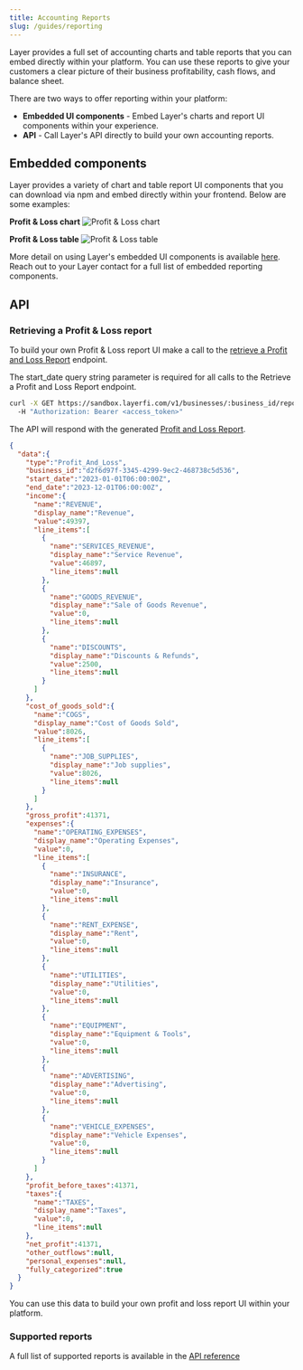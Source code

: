 ```yaml
---
title: Accounting Reports
slug: /guides/reporting
---
```



Layer provides a full set of accounting charts and table reports that you can embed directly within your platform. You can use these reports to give your customers a clear picture of their business profitability, cash flows, and balance sheet.

There are two ways to offer reporting within your platform:
* **Embedded UI components** - Embed Layer's charts and report UI components within your experience.
* **API** - Call Layer's API directly to build your own accounting reports.


## Embedded components
Layer provides a variety of chart and table report UI components that you can download via npm and embed directly within your frontend. Below are some examples:

**Profit & Loss chart**
![Profit & Loss chart](/images/pnl-chart.png)

**Profit & Loss table**
![Profit & Loss table](/images/pnl-table.png)

More detail on using Layer's embedded UI components is available [here](/guides/embedded-components). Reach out to your Layer contact for a full list of embedded reporting components.

## API

### Retrieving a Profit & Loss report
To build your own Profit & Loss report UI make a call to the [retrieve a Profit and Loss Report](/api-reference/get-profit-and-loss-report-for-business) endpoint.

<Note>The start_date query string parameter is required for all calls to the Retrieve a Profit and Loss Report endpoint.</Note>


```bash Request
curl -X GET https://sandbox.layerfi.com/v1/businesses/:business_id/reports/profit-and-loss?start_date=2023-01-01T00:00:00-06:00&end_date=2023-12-01T00:00:00-06:00 
  -H "Authorization: Bearer <access_token>"
```

The API will respond with the generated [Profit and Loss Report](/api-reference/pnl).

```json Response
{
  "data":{
    "type":"Profit_And_Loss",
    "business_id":"d2f6d97f-3345-4299-9ec2-468738c5d536",
    "start_date":"2023-01-01T06:00:00Z",
    "end_date":"2023-12-01T06:00:00Z",
    "income":{
      "name":"REVENUE",
      "display_name":"Revenue",
      "value":49397,
      "line_items":[
        {
          "name":"SERVICES_REVENUE",
          "display_name":"Service Revenue",
          "value":46897,
          "line_items":null
        },
        {
          "name":"GOODS_REVENUE",
          "display_name":"Sale of Goods Revenue",
          "value":0,
          "line_items":null
        },
        {
          "name":"DISCOUNTS",
          "display_name":"Discounts & Refunds",
          "value":2500,
          "line_items":null
        }
      ]
    },
    "cost_of_goods_sold":{
      "name":"COGS",
      "display_name":"Cost of Goods Sold",
      "value":8026,
      "line_items":[
        {
          "name":"JOB_SUPPLIES",
          "display_name":"Job supplies",
          "value":8026,
          "line_items":null
        }
      ]
    },
    "gross_profit":41371,
    "expenses":{
      "name":"OPERATING_EXPENSES",
      "display_name":"Operating Expenses",
      "value":0,
      "line_items":[
        {
          "name":"INSURANCE",
          "display_name":"Insurance",
          "value":0,
          "line_items":null
        },
        {
          "name":"RENT_EXPENSE",
          "display_name":"Rent",
          "value":0,
          "line_items":null
        },
        {
          "name":"UTILITIES",
          "display_name":"Utilities",
          "value":0,
          "line_items":null
        },
        {
          "name":"EQUIPMENT",
          "display_name":"Equipment & Tools",
          "value":0,
          "line_items":null
        },
        {
          "name":"ADVERTISING",
          "display_name":"Advertising",
          "value":0,
          "line_items":null
        },
        {
          "name":"VEHICLE_EXPENSES",
          "display_name":"Vehicle Expenses",
          "value":0,
          "line_items":null
        }
      ]
    },
    "profit_before_taxes":41371,
    "taxes":{
      "name":"TAXES",
      "display_name":"Taxes",
      "value":0,
      "line_items":null
    },
    "net_profit":41371,
    "other_outflows":null,
    "personal_expenses":null,
    "fully_categorized":true
  }
}
```

You can use this data to build your own profit and loss report UI within your platform. 

### Supported reports
A full list of supported reports is available in the [API reference](/api-reference/pnl)